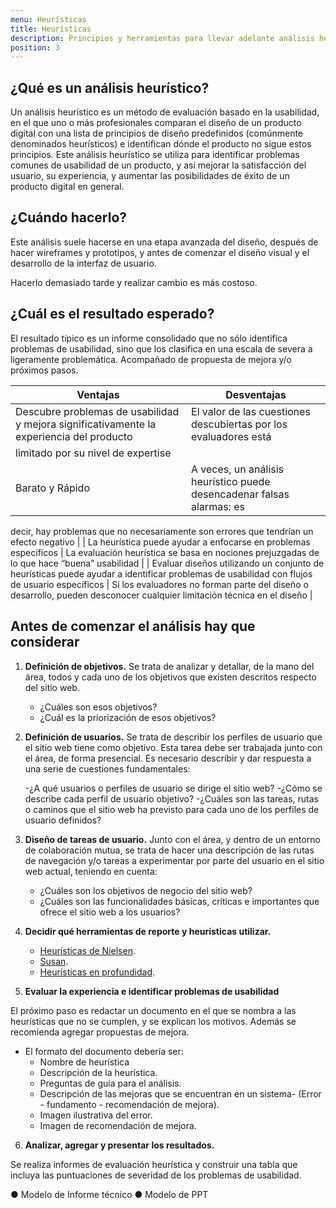 ```yaml
---
menu: Heurísticas
title: Heurísticas
description: Principios y herramientas para llevar adelante análisis heurásticos
position: 3
---
```


## ¿Qué es un análisis heurístico?

Un análisis heurístico es un método de evaluación basado en la usabilidad, en el que uno o más profesionales comparan el diseño de un producto digital con una lista de principios de diseño predefinidos (comúnmente denominados heurísticos) e identifican dónde el producto no sigue estos principios.
Este análisis heurístico se utiliza para identificar problemas comunes de usabilidad de un producto, y así mejorar la satisfacción del usuario, su experiencia, y aumentar las posibilidades de éxito de un producto digital en general.

## ¿Cuándo hacerlo?

Este análisis suele hacerse en una etapa avanzada del diseño, después de hacer wireframes y prototipos, y antes de comenzar el diseño visual y el desarrollo de la interfaz de usuario.

Hacerlo demasiado tarde y realizar cambio es más costoso.

## ¿Cuál es el resultado esperado?

El resultado típico es un informe consolidado que no sólo identifica problemas de usabilidad, sino que los clasifica en una escala de severa a ligeramente problemática. Acompañado de propuesta de mejora y/o próximos pasos.


| Ventajas              | Desventajas        | 
| ----------------------- | ------------------ |
| Descubre problemas de usabilidad y mejora significativamente la experiencia del producto | El valor de las cuestiones descubiertas por los evaluadores está
limitado por su nivel de expertise |
| Barato y Rápido              | A veces, un análisis heurístico puede desencadenar falsas alarmas: es
decir, hay problemas que no necesariamente son errores que tendrían
un efecto negativo          |
| La heurística puede ayudar a enfocarse en problemas específicos        | La evaluación heurística se basa en nociones prejuzgadas de lo que
hace “buena” usabilidad  |
| Evaluar diseños utilizando un conjunto de heurísticas puede ayudar a identificar problemas de usabilidad con flujos de usuario específicos                   | Si los evaluadores no forman parte del diseño o desarrollo, pueden
desconocer cualquier limitación técnica en el diseño         |


## Antes de comenzar el análisis hay que considerar

1. **Definición de objetivos.** 
Se trata de analizar y detallar, de la mano del área, todos y cada uno de los objetivos que existen descritos respecto del sitio web.

    - ¿Cuáles son esos objetivos?
    - ¿Cuál es la priorización de esos objetivos?
    
2. **Definición de usuarios.** 
Se trata de describir los perfiles de usuario que el sitio web tiene como objetivo. Esta tarea debe ser trabajada junto con el área, de forma presencial. Es necesario describir y dar respuesta a una serie de cuestiones fundamentales:
    
    -¿A qué usuarios o perfiles de usuario se dirige el sitio web?
    -¿Cómo se describe cada perfil de usuario objetivo?
    -¿Cuáles son las tareas, rutas o caminos que el sitio web ha previsto para cada uno de los perfiles de usuario definidos?    
  
3. **Diseño de tareas de usuario.** 
Junto con el área, y dentro de un entorno de colaboración mutua, se trata de hacer una descripción de las rutas de navegación y/o tareas a experimentar por parte del usuario en el sitio web actual, teniendo en cuenta:

    - ¿Cuáles son los objetivos de negocio del sitio web?
    - ¿Cuáles son las funcionalidades básicas, críticas e importantes que ofrece el sitio web a los usuarios?

4. **Decidir qué herramientas de reporte y heurísticas utilizar.**

    - [Heurísticas de Nielsen]().
    - [Susan]().
    - [Heurísticas en profundidad]().
    
5. **Evaluar la experiencia e identificar problemas de usabilidad** 

El próximo paso es redactar un documento en el que se nombra a las heurísticas que no se cumplen, y se explican los motivos. Además se recomienda agregar propuestas de mejora. 

- El formato del documento debería ser:
    - Nombre de heurística
    - Descripción de la heurística.
    - Preguntas de guía para el análisis.
    - Descripción de las mejoras que se encuentran en un sistema- (Error - fundamento - recomendación de mejora).
    - Imagen ilustrativa del error.
    - Imagen de recomendación de mejora.


6. **Analizar, agregar y presentar los resultados.**

Se realiza informes de evaluación heurística y construir una tabla que incluya las puntuaciones de severidad de los problemas de usabilidad. 

● Modelo de Informe técnico 
● Modelo de PPT 
